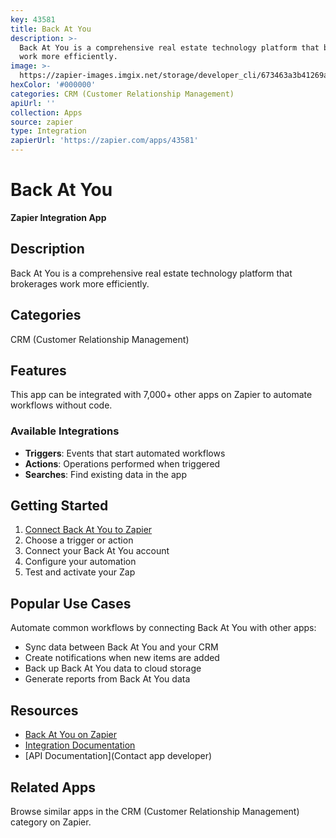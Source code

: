 ```yaml
---
key: 43581
title: Back At You
description: >-
  Back At You is a comprehensive real estate technology platform that brokerages
  work more efficiently.
image: >-
  https://zapier-images.imgix.net/storage/developer_cli/673463a3b41269ab04ddab6094e6124a.png?auto=format%2Ccompress&ixlib=python-3.0.0&q=50
hexColor: '#000000'
categories: CRM (Customer Relationship Management)
apiUrl: ''
collection: Apps
source: zapier
type: Integration
zapierUrl: 'https://zapier.com/apps/43581'
---
```

# Back At You

**Zapier Integration App**

## Description

Back At You is a comprehensive real estate technology platform that brokerages work more efficiently.

## Categories

CRM (Customer Relationship Management)

## Features

This app can be integrated with 7,000+ other apps on Zapier to automate workflows without code.

### Available Integrations

- **Triggers**: Events that start automated workflows
- **Actions**: Operations performed when triggered
- **Searches**: Find existing data in the app

## Getting Started

1. [Connect Back At You to Zapier](https://zapier.com/apps/43581)
2. Choose a trigger or action
3. Connect your Back At You account
4. Configure your automation
5. Test and activate your Zap

## Popular Use Cases

Automate common workflows by connecting Back At You with other apps:

- Sync data between Back At You and your CRM
- Create notifications when new items are added
- Back up Back At You data to cloud storage
- Generate reports from Back At You data

## Resources

- [Back At You on Zapier](https://zapier.com/apps/43581)
- [Integration Documentation](https://zapier.com/apps/43581/integrations)
- [API Documentation](Contact app developer)

## Related Apps

Browse similar apps in the CRM (Customer Relationship Management) category on Zapier.
